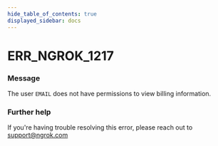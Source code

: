```yaml
---
hide_table_of_contents: true
displayed_sidebar: docs
---
```



# ERR_NGROK_1217

### Message

The user `EMAIL` does not have permissions to view billing information.

<ErrorDetails error="err_ngrok_1217" />

### Further help

If you're having trouble resolving this error, please reach out to [support@ngrok.com](mailto:support@ngrok.com?subject=Help%20with%20ERR_NGROK_1217)
